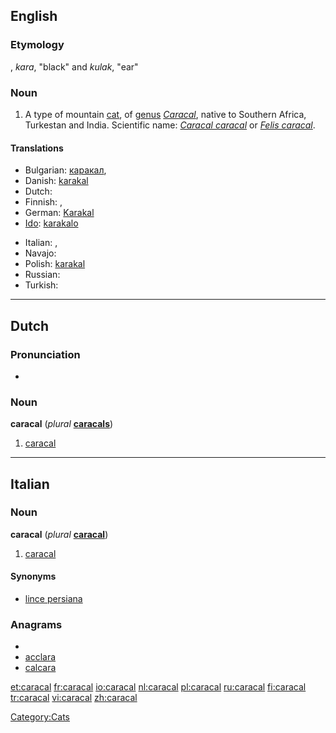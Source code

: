 ==English==

===Etymology===
{{etyl|tr}} {{term|karakulak|lang=tr}}, ''kara'', "black" and ''kulak'', "ear"

===Noun===
{{wikipedia}}
{{en-noun}}

# A type of mountain [[cat]], of [[genus]] ''[[Caracal]]'', native to Southern Africa, Turkestan and India. Scientific name: ''[[Caracal caracal]]'' or ''[[Felis caracal]]''.

====Translations====
{{trans-top|''Caracal caracal''}}
* Bulgarian: [[каракал]], {{t|bg|степен рис|sc=Cyrl}}
* Danish: [[karakal]]
* Dutch: {{t+|nl|caracal|m}}
* Finnish: {{t-|fi|aavikkoilves}}, {{t-|fi|karakali}}
* German: [[Karakal]] {{m}}
* [[Ido]]: [[karakalo]]
{{trans-mid}}
* Italian: {{t-|it|caracal|m}}, {{t-|it|lince persiana|f}}
* Navajo: {{tø|nv|náshdóí bijaałizhiní}}
* Polish: [[karakal]]
* Russian: {{t+|ru|каракал|m|tr=karakál|sc=Cyrl}}
* Turkish: {{t+|tr|karakulak}}
{{trans-bottom}}

[[Category:Cats]]

----

==Dutch==

===Pronunciation===
* {{audio|Nl-caracal.ogg|audio}}

===Noun===
'''caracal''' {{m}} (''plural'' '''[[caracals]]''')

# [[caracal#English|caracal]]

----

==Italian==

===Noun===
'''caracal''' {{m}} (''plural'' '''[[caracal]]''')

# [[#English|caracal]]

====Synonyms====
* [[lince persiana]]

===Anagrams===
* {{alphagram|aaacclr}}
* [[acclara#Italian|acclara]]
* [[calcara#Italian|calcara]]

[[et:caracal]]
[[fr:caracal]]
[[io:caracal]]
[[nl:caracal]]
[[pl:caracal]]
[[ru:caracal]]
[[fi:caracal]]
[[tr:caracal]]
[[vi:caracal]]
[[zh:caracal]]
